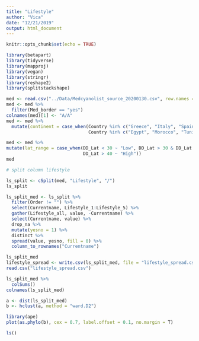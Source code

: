 ```yaml
---
title: "Lifestyle"
author: "Vica"
date: "12/21/2019"
output: html_document
---
```


```r
knitr::opts_chunk$set(echo = TRUE)
```



```r
library(betapart)
library(tidyverse)
library(mapproj)
library(vegan)
library(stringr)
library(reshape2)
library(splitstackshape)
```


```r
med <- read.csv("../Data/Medcyanolist_source_20200130.csv", row.names = NULL)
med <- med %>% 
  filter(Med_border == "yes")
colnames(med)[1] <- "A/A"
med <- med %>% 
  mutate(continent = case_when(Country %in% c("Greece", "Italy", "Spain", "France", "Albania", "Montenegro", "Slovenia", "Portugal", "Bulgaria", "Croatia") ~ "Europe",
                               Country %in% c("Egypt", "Morocco", "Tunisia", "Libya", "Algeria", "Israel","Lebanon") ~ "Africa",Country == "Turkey" ~ "Asia"))

med <- med %>% 
mutate(lat_range = case_when(DD_Lat < 30 ~ "Low", DD_Lat > 30 & DD_Lat < 40 ~ "Medium",
                             DD_Lat > 40 ~ "High"))
med

```



```r
# split column lifestyle

ls_split <- cSplit(med, "Lifestyle", "/")
ls_split


```


```r
ls_split_med <- ls_split %>% 
  filter(Order != "") %>% 
  select(Currentname, Lifestyle_1:Lifestyle_5) %>% 
  gather(Lifestyle_all, value, -Currentname) %>% 
  select(Currentname, value) %>%   
  drop_na %>%
  mutate(yesno = 1) %>% 
  distinct %>% 
  spread(value, yesno, fill = 0) %>% 
  column_to_rownames("Currentname")

ls_split_med
lifestyle_spread <- write.csv(ls_split_med, file = "lifestyle_spread.csv", sep = ",")
read.csv("lifestyle_spread.csv")

ls_split_med %>% 
  colSums()
colnames(ls_split_med)

```


```r
a <- dist(ls_split_med)
b <- hclust(a, method = "ward.D2")

library(ape)
plot(as.phylo(b), cex = 0.7, label.offset = 0.1, no.margin = T)

```


```r
ls()
```

